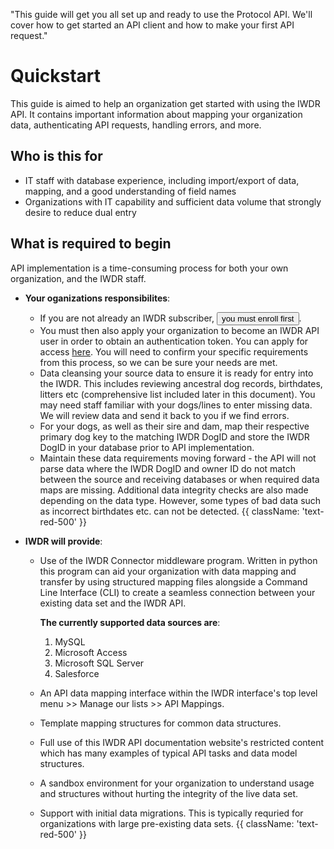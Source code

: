   "This guide will get you all set up and ready to use the Protocol API. We'll cover how to get started an API client and how to make your first API request."

# Quickstart

This guide is aimed to help an organization get started with using the IWDR API.
It contains important information about mapping your organization data,
authenticating API requests, handling errors, and more.

## Who is this for

- IT staff with database experience, including import/export of data, mapping, and a good understanding of field names
- Organizations with IT capability and sufficient data volume that strongly desire to reduce dual entry

## What is required to begin

API implementation is a time-consuming process for both your own organization, and the IWDR staff.

- **Your oganizations responsibilites**:

  - If you are not already an IWDR subscriber,  <Button href="https://www.iwdr.org/enrollment-request/" target="_blank" variant="text" className="fill-emerald-500">you must enroll first</Button>.
  - You must then also apply your organization to become an IWDR API user in order to obtain an authentication token. You can apply
    for access [here](/token-application). You will need to confirm your specific requirements from this process, so we can be sure your needs are met.
  - Data cleansing your source data to ensure it is ready for entry into the IWDR. This includes reviewing ancestral dog records,
    birthdates, litters etc (comprehensive list included later in this document). You may need staff familiar with your dogs/lines
    to enter missing data. We will review data and send it back to you if we find errors.
  - For your dogs, as well as their sire and dam, map their respective primary dog key to the matching IWDR DogID and store the IWDR
    DogID in your database prior to API implementation.
  - Maintain these data requirements moving forward - the API will not parse data where the IWDR DogID and owner ID do not match
    between the source and receiving databases or when required data maps are missing. Additional data integrity checks are also made
    depending on the data type. However, some types of bad data such as incorrect birthdates etc. can not be detected. {{ className: 'text-red-500' }}

- **IWDR will provide**:

  - Use of the IWDR Connector middleware program. Written in python this program can aid your organization with data mapping and
    transfer by using structured mapping files alongside a Command Line Interface (CLI) to create a seamless connection between
    your existing data set and the IWDR API. 
    
    **The currently supported data sources are**:
    1. MySQL
    2. Microsoft Access
    3. Microsoft SQL Server
    4. Salesforce
  - An API data mapping interface within the IWDR interface's top level menu >> Manage our lists >> API Mappings.
  - Template mapping structures for common data structures.
  - Full use of this IWDR API documentation website's restricted content which has many examples of typical API tasks and data model structures.
  - A sandbox environment for your organization to understand usage and structures without hurting the integrity of the live data set.
  - Support with initial data migrations. This is typically requried for organizations with large pre-existing data sets. {{ className: 'text-red-500' }}
